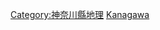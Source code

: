 {{日本行政區劃分類導航|河川}}
{{Commonscat|Rivers of Kanagawa prefecture}}

[[Category:神奈川縣地理|Category:神奈川縣地理]]
[[Category:日本各都道府縣河流|Kanagawa]]